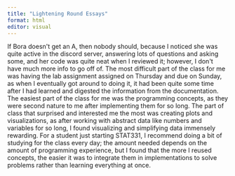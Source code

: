 ```yaml
---
title: "Lightening Round Essays"
format: html
editor: visual
---
```


If Bora doesn\'t get an A, then nobody should, because I noticed she was quite active in the discord server, answering lots of questions and asking some, and her code was quite neat when I reviewed it; however, I don\'t have much more info to go off of. The most difficult part of the class for me was having the lab assignment assigned on Thursday and due on Sunday, as when I eventually got around to doing it, it had been quite some time after I had learned and digested the information from the documentation. The easiest part of the class for me was the programming concepts, as they were second nature to me after implementing them for so long. The part of class that surprised and interested me the most was creating plots and visualizations, as after working with abstract data like numbers and variables for so long, I found visualizing and simplifying data immensely rewarding. For a student just starting STAT331, I recommend doing a bit of studying for the class every day; the amount needed depends on the amount of programming experience, but I found that the more I reused concepts, the easier it was to integrate them in implementations to solve problems rather than learning everything at once.
